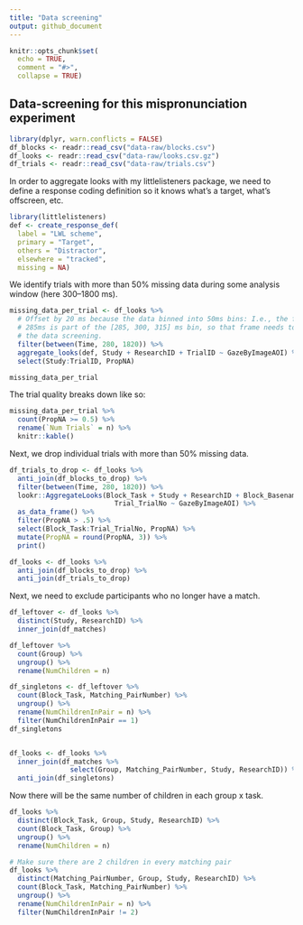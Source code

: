 ```yaml
---
title: "Data screening"
output: github_document
---
```


```r
knitr::opts_chunk$set(
  echo = TRUE, 
  comment = "#>", 
  collapse = TRUE)
```

## Data-screening for this mispronunciation experiment

```r
library(dplyr, warn.conflicts = FALSE)
df_blocks <- readr::read_csv("data-raw/blocks.csv")
df_looks <- readr::read_csv("data-raw/looks.csv.gz")
df_trials <- readr::read_csv("data-raw/trials.csv")
```


In order to aggregate looks with my littlelisteners package, we need to define 
a response coding definition so it knows what's a target, what's offscreen, etc.

```r
library(littlelisteners)
def <- create_response_def(
  label = "LWL scheme",
  primary = "Target",
  others = "Distractor",
  elsewhere = "tracked", 
  missing = NA)
```

We identify trials with more than 50% missing data during some analysis
window (here 300--1800 ms).

```r
missing_data_per_trial <- df_looks %>% 
  # Offset by 20 ms because the data binned into 50ms bins: I.e., the frame at
  # 285ms is part of the [285, 300, 315] ms bin, so that frame needs to part of
  # the data screening.
  filter(between(Time, 280, 1820)) %>% 
  aggregate_looks(def, Study + ResearchID + TrialID ~ GazeByImageAOI) %>% 
  select(Study:TrialID, PropNA)

missing_data_per_trial


```

The trial quality breaks down like so:

```r
missing_data_per_trial %>% 
  count(PropNA >= 0.5) %>% 
  rename(`Num Trials` = n) %>% 
  knitr::kable()
```


Next, we drop individual trials with more than 50% missing data.

```r
df_trials_to_drop <- df_looks %>% 
  anti_join(df_blocks_to_drop) %>% 
  filter(between(Time, 280, 1820)) %>% 
  lookr::AggregateLooks(Block_Task + Study + ResearchID + Block_Basename + 
                          Trial_TrialNo ~ GazeByImageAOI) %>% 
  as_data_frame() %>% 
  filter(PropNA > .5) %>% 
  select(Block_Task:Trial_TrialNo, PropNA) %>% 
  mutate(PropNA = round(PropNA, 3)) %>% 
  print()

df_looks <- df_looks %>% 
  anti_join(df_blocks_to_drop) %>% 
  anti_join(df_trials_to_drop)
```

Next, we need to exclude participants who no longer have a match.

```r
df_leftover <- df_looks %>% 
  distinct(Study, ResearchID) %>% 
  inner_join(df_matches)

df_leftover %>% 
  count(Group) %>% 
  ungroup() %>% 
  rename(NumChildren = n)

df_singletons <- df_leftover %>% 
  count(Block_Task, Matching_PairNumber) %>% 
  ungroup() %>% 
  rename(NumChildrenInPair = n) %>% 
  filter(NumChildrenInPair == 1)
df_singletons


df_looks <- df_looks %>% 
  inner_join(df_matches %>% 
               select(Group, Matching_PairNumber, Study, ResearchID)) %>% 
  anti_join(df_singletons)
```

Now there will be the same number of children in each group x task.

```r
df_looks %>% 
  distinct(Block_Task, Group, Study, ResearchID) %>% 
  count(Block_Task, Group) %>% 
  ungroup() %>% 
  rename(NumChildren = n)

# Make sure there are 2 children in every matching pair
df_looks %>% 
  distinct(Matching_PairNumber, Group, Study, ResearchID) %>% 
  count(Block_Task, Matching_PairNumber) %>% 
  ungroup() %>% 
  rename(NumChildrenInPair = n) %>% 
  filter(NumChildrenInPair != 2)
```
